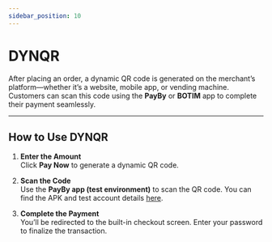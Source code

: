 ```yaml
---
sidebar_position: 10
---
```



# DYNQR

After placing an order, a dynamic QR code is generated on the merchant’s platform—whether it’s a website, mobile app, or vending machine. Customers can scan this code using the **PayBy** or **BOTIM** app to complete their payment seamlessly.

---

## How to Use DYNQR

1. **Enter the Amount**  
   Click **Pay Now** to generate a dynamic QR code.

2. **Scan the Code**  
   Use the **PayBy app (test environment)** to scan the QR code. You can find the APK and test account details [here](https://developers.payby.com/demos/testaccount).

3. **Complete the Payment**  
   You’ll be redirected to the built-in checkout screen. Enter your password to finalize the transaction.


<DynqrPayment/>




